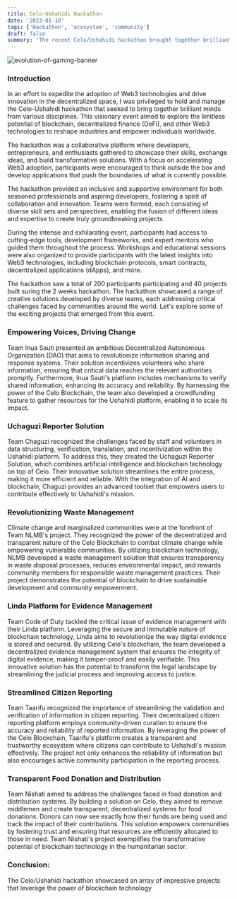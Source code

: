 ```yaml
---
title: Celo-Ushahidi Hackathon
date: '2023-01-18'
tags: ['Hackathon', 'ecosystem', 'community']
draft: false
summary: 'The recent Celo/Ushahidi hackathon brought together brilliant minds and innovative ideas to leverage blockchain technology for social impact. The hackathon showcased a range of creative solutions developed by diverse teams, each addressing critical challenges faced by communities around the world.'
---
```


![evolution-of-gaming-banner](/static/images/canada/Celo-ushahidi.jpg)

### Introduction<br/>

In an effort to expedite the adoption of Web3 technologies and drive innovation in the decentralized space, I was privileged to hold and manage the Celo-Ushahidi hackathon that seeked to bring together brilliant minds from various disciplines. This visionary event aimed to explore the limitless potential of blockchain, decentralized finance (DeFi), and other Web3 technologies to reshape industries and empower individuals worldwide.

The hackathon was a collaborative platform where developers, entrepreneurs, and enthusiasts gathered to showcase their skills, exchange ideas, and build transformative solutions. With a focus on accelerating Web3 adoption, participants were encouraged to think outside the box and develop applications that push the boundaries of what is currently possible.

The hackathon provided an inclusive and supportive environment for both seasoned professionals and aspiring developers, fostering a spirit of collaboration and innovation. Teams were formed, each consisting of diverse skill sets and perspectives, enabling the fusion of different ideas and expertise to create truly groundbreaking projects.

During the intense and exhilarating event, participants had access to cutting-edge tools, development frameworks, and expert mentors who guided them throughout the process. Workshops and educational sessions were also organized to provide participants with the latest insights into Web3 technologies, including blockchain protocols, smart contracts, decentralized applications (dApps), and more.

The hackathon saw a total of 200 participants participating and 40 projects built suring the 2 weeks hackathon. The hackathon showcased a range of creative solutions developed by diverse teams, each addressing critical challenges faced by communities around the world. Let's explore some of the exciting projects that emerged from this event.<br/>

### Empowering Voices, Driving Change<br/>

Team Inua Sauti presented an ambitious Decentralized Autonomous Organization (DAO) that aims to revolutionize information sharing and response systems. Their solution incentivizes volunteers who share information, ensuring that critical data reaches the relevant authorities promptly. Furthermore, Inua Sauti's platform includes mechanisms to verify shared information, enhancing its accuracy and reliability. By harnessing the power of the Celo Blockchain, the team also developed a crowdfunding feature to gather resources for the Ushahidi platform, enabling it to scale its impact.

### Uchaguzi Reporter Solution<br/>

Team Chaguzi recognized the challenges faced by staff and volunteers in data structuring, verification, translation, and incentivization within the Ushahidi platform. To address this, they created the Uchaguzi Reporter Solution, which combines artificial intelligence and blockchain technology on top of Celo. Their innovative solution streamlines the entire process, making it more efficient and reliable. With the integration of AI and blockchain, Chaguzi provides an advanced toolset that empowers users to contribute effectively to Ushahidi's mission.

### Revolutionizing Waste Management<br/>

Climate change and marginalized communities were at the forefront of Team NLMB's project. They recognized the power of the decentralized and transparent nature of the Celo Blockchain to combat climate change while empowering vulnerable communities. By utilizing blockchain technology, NLMB developed a waste management solution that ensures transparency in waste disposal processes, reduces environmental impact, and rewards community members for responsible waste management practices. Their project demonstrates the potential of blockchain to drive sustainable development and community empowerment.

### Linda Platform for Evidence Management<br/>

Team Code of Duty tackled the critical issue of evidence management with their Linda platform. Leveraging the secure and immutable nature of blockchain technology, Linda aims to revolutionize the way digital evidence is stored and secured. By utilizing Celo's blockchain, the team developed a decentralized evidence management system that ensures the integrity of digital evidence, making it tamper-proof and easily verifiable. This innovative solution has the potential to transform the legal landscape by streamlining the judicial process and improving access to justice.

### Streamlined Citizen Reporting<br/>

Team Taarifu recognized the importance of streamlining the validation and verification of information in citizen reporting. Their decentralized citizen reporting platform employs community-driven curation to ensure the accuracy and reliability of reported information. By leveraging the power of the Celo Blockchain, Taarifu's platform creates a transparent and trustworthy ecosystem where citizens can contribute to Ushahidi's mission effectively. The project not only enhances the reliability of information but also encourages active community participation in the reporting process.

### Transparent Food Donation and Distribution<br/>

Team Nishati aimed to address the challenges faced in food donation and distribution systems. By building a solution on Celo, they aimed to remove middlemen and create transparent, decentralized systems for food donations. Donors can now see exactly how their funds are being used and track the impact of their contributions. This solution empowers communities by fostering trust and ensuring that resources are efficiently allocated to those in need. Team Nishati's project exemplifies the transformative potential of blockchain technology in the humanitarian sector.

### Conclusion:<br/>

The Celo/Ushahidi hackathon showcased an array of impressive projects that leverage the power of blockchain technology
